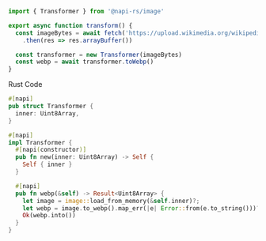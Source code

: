 ```js
import { Transformer } from '@napi-rs/image'

export async function transform() {
  const imageBytes = await fetch('https://upload.wikimedia.org/wikipedia/commons/5/5d/ISS-45_EVA-2_%28a%29_Scott_Kelly.jpg')
    .then(res => res.arrayBuffer())

  const transformer = new Transformer(imageBytes)
  const webp = await transformer.toWebp()
}
```

<div className="title-bar mt-1" style={{ borderTop: "1px solid var(--border-color)" }}>Rust Code</div>

```rust
#[napi]
pub struct Transformer {
  inner: Uint8Array,
}

#[napi]
impl Transformer {
  #[napi(constructor)]
  pub fn new(inner: Uint8Array) -> Self {
    Self { inner }
  }

  #[napi]
  pub fn webp(&self) -> Result<Uint8Array> {
    let image = image::load_from_memory(&self.inner)?;
    let webp = image.to_webp().map_err(|e| Error::from(e.to_string()))?;
    Ok(webp.into())
  }
}
```
